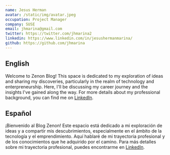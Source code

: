 ```yaml
---
name: Jesus Herman
avatar: /static/img/avatar.jpeg
occupation: Project Manager
company: SUSE
email: jhmarina@gmail.com
twitter: https://twitter.com/jhmarina2
linkedin: https://www.linkedin.com/in/jesushermanmarina/
github: https://github.com/jhmarina
---
```


## English

Welcome to Zenon Blog! This space is dedicated to my exploration of ideas and sharing my discoveries, particularly in the realm of technology and enterpreneurship. Here, I'll be discussing my career journey and the insights I've gained along the way. For more details about my professional background, you can find me on [LinkedIn](https://www.linkedin.com/in/jesushermanmarina).

## Español

¡Bienvenido al Blog Zenon! Este espacio está dedicado a mi exploración de ideas y a compartir mis descubrimientos, especialmente en el ámbito de la tecnología y el emprendimiento. Aquí hablaré de mi trayectoria profesional y de los conocimientos que he adquirido por el camino. Para más detalles sobre mi trayectoria profesional, puedes encontrarme en [LinkedIn](https://www.linkedin.com/in/jesushermanmarina).

